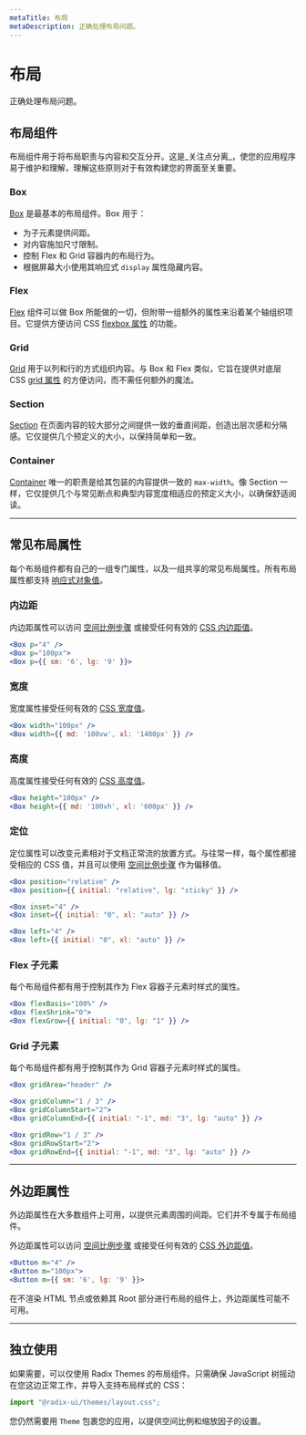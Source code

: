 ```yaml
---
metaTitle: 布局
metaDescription: 正确处理布局问题。
---
```


# 布局

<Description>正确处理布局问题。</Description>

## 布局组件

布局组件用于将布局职责与内容和交互分开。这是_关注点分离_，使您的应用程序易于维护和理解，理解这些原则对于有效构建您的界面至关重要。

### Box

<ThemesBoxExample />

[Box](/themes/docs/components/box) 是最基本的布局组件。Box 用于：

- 为子元素提供间距。
- 对内容施加尺寸限制。
- 控制 Flex 和 Grid 容器内的布局行为。
- 根据屏幕大小使用其响应式 `display` 属性隐藏内容。

### Flex

<ThemesFlexExample />

[Flex](/themes/docs/components/flex) 组件可以做 Box 所能做的一切，但附带一组额外的属性来沿着某个轴组织项目。它提供方便访问 CSS [flexbox 属性](https://css-tricks.com/snippets/css/a-guide-to-flexbox/) 的功能。

### Grid

<ThemesGridExample />

[Grid](/themes/docs/components/grid) 用于以列和行的方式组织内容。与 Box 和 Flex 类似，它旨在提供对底层 CSS [grid 属性](https://css-tricks.com/snippets/css/complete-guide-grid/) 的方便访问，而不需任何额外的魔法。

### Section

<ThemesSectionExample />

[Section](/themes/docs/components/section) 在页面内容的较大部分之间提供一致的垂直间距，创造出层次感和分隔感。它仅提供几个预定义的大小，以保持简单和一致。

### Container

<ThemesContainerExample />

[Container](/themes/docs/components/container) 唯一的职责是给其包装的内容提供一致的 `max-width`。像 Section 一样，它仅提供几个与常见断点和典型内容宽度相适应的预定义大小，以确保舒适阅读。

---

## 常见布局属性

每个布局组件都有自己的一组专门属性，以及一组共享的常见布局属性。所有布局属性都支持 [响应式对象值](/themes/docs/theme/breakpoints)。

### 内边距

内边距属性可以访问 [空间比例步骤](/themes/docs/theme/spacing) 或接受任何有效的 [CSS 内边距值](https://developer.mozilla.org/en-US/docs/Web/CSS/padding)。

```jsx
<Box p="4" />
<Box p="100px">
<Box p={{ sm: '6', lg: '9' }}>
```

<ThemesPropsTable defs="paddingPropDefs" />

### 宽度

宽度属性接受任何有效的 [CSS 宽度值](https://developer.mozilla.org/en-US/docs/Web/CSS/width)。

```jsx
<Box width="100px" />
<Box width={{ md: '100vw', xl: '1400px' }} />
```

<ThemesPropsTable defs="widthPropDefs" />

### 高度

高度属性接受任何有效的 [CSS 高度值](https://developer.mozilla.org/en-US/docs/Web/CSS/height)。

```jsx
<Box height="100px" />
<Box height={{ md: '100vh', xl: '600px' }} />
```

<ThemesPropsTable defs="heightPropDefs" />

### 定位

定位属性可以改变元素相对于文档正常流的放置方式。与往常一样，每个属性都接受相应的 CSS 值，并且可以使用 [空间比例步骤](/themes/docs/theme/spacing) 作为偏移值。

```jsx
<Box position="relative" />
<Box position={{ initial: "relative", lg: "sticky" }} />

<Box inset="4" />
<Box inset={{ initial: "0", xl: "auto" }} />

<Box left="4" />
<Box left={{ initial: "0", xl: "auto" }} />
```

<ThemesPropsTable defs="positionPropDefs" />

### Flex 子元素

每个布局组件都有用于控制其作为 Flex 容器子元素时样式的属性。

```jsx
<Box flexBasis="100%" />
<Box flexShrink="0">
<Box flexGrow={{ initial: "0", lg: "1" }} />
```

<ThemesPropsTable defs="flexChildrenPropDefs" />

### Grid 子元素

每个布局组件都有用于控制其作为 Grid 容器子元素时样式的属性。

```jsx
<Box gridArea="header" />

<Box gridColumn="1 / 3" />
<Box gridColumnStart="2">
<Box gridColumnEnd={{ initial: "-1", md: "3", lg: "auto" }} />

<Box gridRow="1 / 3" />
<Box gridRowStart="2">
<Box gridRowEnd={{ initial: "-1", md: "3", lg: "auto" }} />
```

<ThemesPropsTable defs="gridChildrenPropDefs" />

---

## 外边距属性

外边距属性在大多数组件上可用，以提供元素周围的间距。它们并不专属于布局组件。

外边距属性可以访问 [空间比例步骤](/themes/docs/theme/spacing) 或接受任何有效的 [CSS 外边距值](https://developer.mozilla.org/en-US/docs/Web/CSS/margin)。

```jsx
<Button m="4" />
<Button m="100px">
<Button m={{ sm: '6', lg: '9' }}>
```

<ThemesPropsTable defs="marginPropDefs" />

在不渲染 HTML 节点或依赖其 Root 部分进行布局的组件上，外边距属性可能不可用。

---

## 独立使用

如果需要，可以仅使用 Radix Themes 的布局组件。只需确保 JavaScript 树摇动在您这边正常工作，并导入支持布局样式的 CSS：

```jsx
import "@radix-ui/themes/layout.css";
```

您仍然需要用 `Theme` 包裹您的应用，以提供空间比例和缩放因子的设置。